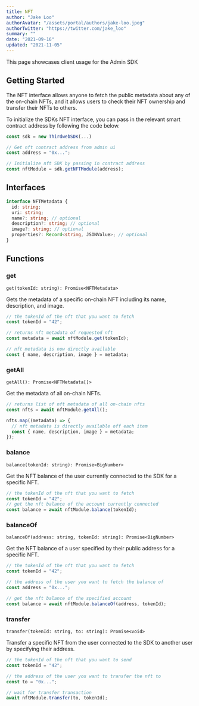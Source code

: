 ```yaml
---
title: NFT
author: "Jake Loo"
authorAvatar: "/assets/portal/authors/jake-loo.jpeg"
authorTwitter: "https://twitter.com/jake_loo"
summary: ""
date: "2021-09-16"
updated: "2021-11-05"
---
```


This page showcases client usage for the Admin SDK

## Getting Started

The NFT interface allows anyone to fetch the public metadata about any of the on-chain NFTs, and it allows users to check their NFT ownership and transfer their NFTs to others.

To initialize the SDKs NFT interface, you can pass in the relevant smart contract address by following the code below.

```js
const sdk = new ThirdwebSDK(...)

// Get nft contract address from admin ui
const address = "0x...";

// Initialize nft SDK by passing in contract address
const nftModule = sdk.getNFTModule(address);
```

## Interfaces

```ts
interface NFTMetadata {
  id: string;
  uri: string;
  name?: string; // optional
  description?: string; // optional
  image?: string; // optional
  properties?: Record<string, JSONValue>; // optional
}
```

## Functions

### get

`get(tokenId: string): Promise<NFTMetadata>`

Gets the metadata of a specific on-chain NFT including its name, description, and image.

```js
// the tokenId of the nft that you want to fetch
const tokenId = "42";

// returns nft metadata of requested nft
const metadata = await nftModule.get(tokenId);

// nft metadata is now directly available
const { name, description, image } = metadata;
```

### getAll

`getAll(): Promise<NFTMetadata[]>`

Get the metadata of all on-chain NFTs.

```js
// returns list of nft metadata of all on-chain nfts
const nfts = await nftModule.getAll();

nfts.map((metadata) => {
  // nft metadata is directly available off each item
  const { name, description, image } = metadata;
});
```

### balance

`balance(tokenId: string): Promise<BigNumber>`

Get the NFT balance of the user currently connected to the SDK for a specific NFT.

```js
// the tokenId of the nft that you want to fetch
const tokenId = "42";
// get the nft balance of the account currently connected
const balance = await nftModule.balance(tokenId);
```

### balanceOf

`balanceOf(address: string, tokenId: string): Promise<BigNumber>`

Get the NFT balance of a user specified by their public address for a specific NFT.

```js
// the tokenId of the nft that you want to fetch
const tokenId = "42";

// the address of the user you want to fetch the balance of
const address = "0x...";

// get the nft balance of the specified account
const balance = await nftModule.balanceOf(address, tokenId);
```

### transfer

`transfer(tokenId: string, to: string): Promise<void>`

Transfer a specific NFT from the user connected to the SDK to another user by specifying their address.

```js
// the tokenId of the nft that you want to send
const tokenId = "42";

// the address of the user you want to transfer the nft to
const to = "0x...";

// wait for transfer transaction
await nftModule.transfer(to, tokenId);
```
